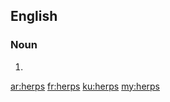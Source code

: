 ==English==

===Noun===
{{head|en|plural}}

# {{plural of|herp|lang=en}}

[[ar:herps]]
[[fr:herps]]
[[ku:herps]]
[[my:herps]]